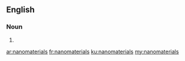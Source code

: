 ==English==

===Noun===
{{head|en|noun plural form}}

# {{plural of|nanomaterial|lang=en}}

[[ar:nanomaterials]]
[[fr:nanomaterials]]
[[ku:nanomaterials]]
[[my:nanomaterials]]